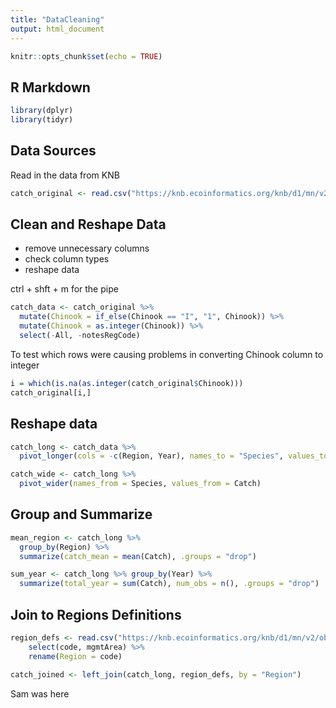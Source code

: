 ```yaml
---
title: "DataCleaning"
output: html_document
---
```


```r
knitr::opts_chunk$set(echo = TRUE)
```

## R Markdown

```r
library(dplyr)
library(tidyr)

```

## Data Sources

Read in the data from KNB

```r
catch_original <- read.csv("https://knb.ecoinformatics.org/knb/d1/mn/v2/object/df35b.302.1")
```

## Clean and Reshape Data

* remove unnecessary columns
* check column types
* reshape data

ctrl + shft + m for the pipe

```r

catch_data <- catch_original %>% 
  mutate(Chinook = if_else(Chinook == "I", "1", Chinook)) %>% 
  mutate(Chinook = as.integer(Chinook)) %>% 
  select(-All, -notesRegCode)

```

To test which rows were causing problems in converting Chinook column to integer

```r
i = which(is.na(as.integer(catch_original$Chinook)))
catch_original[i,]
```
## Reshape data

```r

catch_long <- catch_data %>% 
  pivot_longer(cols = -c(Region, Year), names_to = "Species", values_to = "Catch")

catch_wide <- catch_long %>% 
  pivot_wider(names_from = Species, values_from = Catch)

```

## Group and Summarize

```r

mean_region <- catch_long %>% 
  group_by(Region) %>% 
  summarize(catch_mean = mean(Catch), .groups = "drop")

sum_year <- catch_long %>% group_by(Year) %>% 
  summarize(total_year = sum(Catch), num_obs = n(), .groups = "drop")

```

## Join to Regions Definitions

```r

region_defs <- read.csv("https://knb.ecoinformatics.org/knb/d1/mn/v2/object/df35b.303.1") %>% 
    select(code, mgmtArea) %>% 
    rename(Region = code)

```

```r
catch_joined <- left_join(catch_long, region_defs, by = "Region")
```

Sam was here